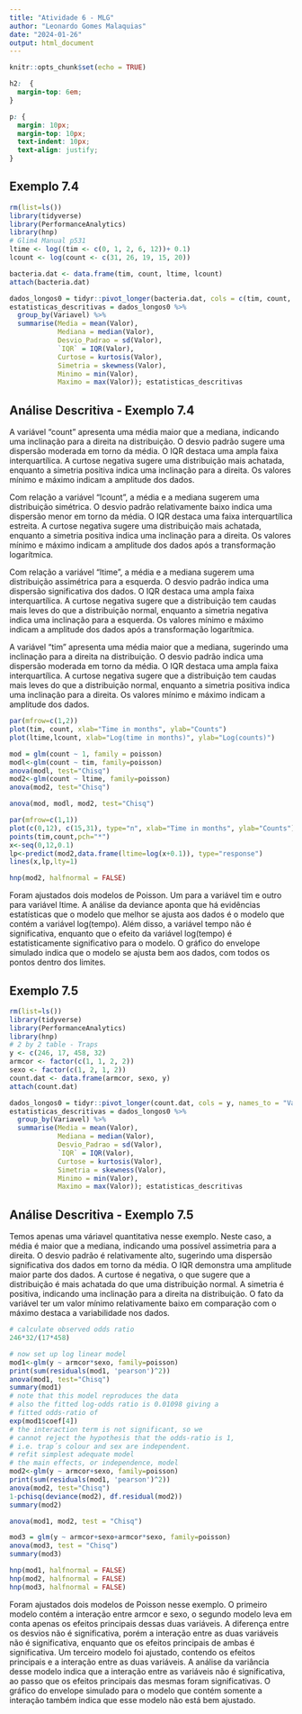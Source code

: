 ---
title: "Atividade 6 - MLG"
author: "Leonardo Gomes Malaquias"
date: "2024-01-26"
output: html_document
---

```{r setup, include=FALSE}
knitr::opts_chunk$set(echo = TRUE)
```

```{css echo=FALSE}
h2:  {
  margin-top: 6em;
}

p: {
  margin: 10px;
  margin-top: 10px;
  text-indent: 10px;
  text-align: justify;
}

``` 


## Exemplo 7.4


```{r dados exemplo 7.4, message=FALSE, warning=FALSE}
rm(list=ls())
library(tidyverse)
library(PerformanceAnalytics)
library(hnp)
# Glim4 Manual p531
ltime <- log((tim <- c(0, 1, 2, 6, 12))+ 0.1)
lcount <- log(count <- c(31, 26, 19, 15, 20))

bacteria.dat <- data.frame(tim, count, ltime, lcount)
attach(bacteria.dat)

```


```{r analise descritiva 7.4}

dados_longos0 = tidyr::pivot_longer(bacteria.dat, cols = c(tim, count, ltime, lcount), names_to = "Variavel", values_to = "Valor")
estatisticas_descritivas = dados_longos0 %>%
  group_by(Variavel) %>%
  summarise(Media = mean(Valor),
            Mediana = median(Valor),
            Desvio_Padrao = sd(Valor),
            `IQR` = IQR(Valor),
            Curtose = kurtosis(Valor),
            Simetria = skewness(Valor),
            Minimo = min(Valor),
            Maximo = max(Valor)); estatisticas_descritivas
```
<div id="Resultados da Análise Descritiva 7.4">
  <h2>Análise Descritiva - Exemplo 7.4</h2>
  <p>
  A variável "count" apresenta uma média maior que a mediana, indicando uma inclinação para a direita na distribuição. O desvio padrão sugere uma dispersão moderada em torno da média. O IQR destaca uma ampla faixa interquartílica. A curtose negativa sugere uma distribuição mais achatada, enquanto a simetria positiva indica uma inclinação para a direita. Os valores mínimo e máximo indicam a amplitude dos dados.
  </p>
  <p>
  Com relação a variável "lcount", a média e a mediana sugerem uma distribuição simétrica. O desvio padrão relativamente baixo indica uma dispersão menor em torno da média. O IQR destaca uma faixa interquartílica estreita. A curtose negativa sugere uma distribuição mais achatada, enquanto a simetria positiva indica uma inclinação para a direita. Os valores mínimo  e máximo indicam a amplitude dos dados após a transformação logarítmica.
  </p>
  <p>
  Com relação a variável "ltime", a média e a mediana sugerem uma distribuição assimétrica para a esquerda. O desvio padrão indica uma dispersão significativa dos dados. O IQR destaca uma ampla faixa interquartílica. A curtose negativa sugere que a distribuição tem caudas mais leves do que a distribuição normal, enquanto a simetria negativa indica uma inclinação para a esquerda. Os valores mínimo e máximo indicam a amplitude dos dados após a transformação logarítmica.
  </p>
  <p>
  A variável "tim" apresenta uma média maior que a mediana, sugerindo uma inclinação para a direita na distribuição. O desvio padrão indica uma dispersão moderada em torno da média. O IQR destaca uma ampla faixa interquartílica. A curtose negativa sugere que a distribuição tem caudas mais leves do que a distribuição normal, enquanto a simetria positiva indica uma inclinação para a direita. Os valores mínimo e máximo indicam a amplitude dos dados.
  </p>
  

```{r exemplo 7.4, message=FALSE, warning=FALSE}
par(mfrow=c(1,2))
plot(tim, count, xlab="Time in months", ylab="Counts")
plot(ltime,lcount, xlab="Log(time in months)", ylab="Log(counts)")

mod = glm(count ~ 1, family = poisson)
modl<-glm(count ~ tim, family=poisson)
anova(modl, test="Chisq")
mod2<-glm(count ~ ltime, family=poisson)
anova(mod2, test="Chisq")

anova(mod, modl, mod2, test="Chisq")

par(mfrow=c(1,1))
plot(c(0,12), c(15,31), type="n", xlab="Time in months", ylab="Counts")
points(tim,count,pch="*")
x<-seq(0,12,0.1)
lp<-predict(mod2,data.frame(ltime=log(x+0.1)), type="response")
lines(x,lp,lty=1)

hnp(mod2, halfnormal = FALSE)


```

  <p>
  Foram ajustados dois modelos de Poisson. Um para a variável tim e outro para variável ltime. A análise da deviance aponta que há evidências estatísticas que o modelo que melhor se ajusta aos dados é o modelo que contém a variável log(tempo). Além disso, a variável tempo não é significativa, enquanto que o efeito da variável log(tempo) é estatisticamente significativo para o modelo. O gráfico do envelope simulado indica que o modelo se ajusta bem aos dados, com todos os pontos dentro dos limites. 
  </p>


## Exemplo 7.5


```{r dados exemplo 7.5, message=FALSE, warning=FALSE}
rm(list=ls())
library(tidyverse)
library(PerformanceAnalytics)
library(hnp)
# 2 by 2 table - Traps
y <- c(246, 17, 458, 32)
armcor <- factor(c(1, 1, 2, 2))
sexo <- factor(c(1, 2, 1, 2))
count.dat <- data.frame(armcor, sexo, y)
attach(count.dat)

```


```{r analise descritiva 7.5}

dados_longos0 = tidyr::pivot_longer(count.dat, cols = y, names_to = "Variavel", values_to = "Valor")
estatisticas_descritivas = dados_longos0 %>%
  group_by(Variavel) %>%
  summarise(Media = mean(Valor),
            Mediana = median(Valor),
            Desvio_Padrao = sd(Valor),
            `IQR` = IQR(Valor),
            Curtose = kurtosis(Valor),
            Simetria = skewness(Valor),
            Minimo = min(Valor),
            Maximo = max(Valor)); estatisticas_descritivas
```

<div id="Resultados da Análise Descritiva 7.5">
  <h2>Análise Descritiva - Exemplo 7.5</h2>
  <p>
  Temos apenas uma váriavel quantitativa nesse exemplo. Neste caso, a média é maior que a mediana, indicando uma possível assimetria para a direita. O desvio padrão é relativamente alto, sugerindo uma dispersão significativa dos dados em torno da média. O IQR demonstra uma amplitude maior parte dos dados. A curtose é negativa, o que sugere que a distribuição é mais achatada do que uma distribuição normal. A simetria é positiva, indicando uma inclinação para a direita na distribuição. O fato da variável ter um valor mínimo relativamente baixo em comparação com o máximo destaca a variabilidade nos dados.
  </p>
  

```{r exemplo 7.5, message=FALSE, warning=FALSE}
# calculate observed odds ratio
246*32/(17*458)

# now set up log linear model
mod1<-glm(y ~ armcor*sexo, family=poisson)
print(sum(residuals(mod1, 'pearson')^2))
anova(mod1, test="Chisq")
summary(mod1)
# note that this model reproduces the data
# also the fitted log-odds ratio is 0.01098 giving a
# fitted odds-ratio of
exp(mod1$coef[4])
# the interaction term is not significant, so we
# cannot reject the hypothesis that the odds-ratio is 1,
# i.e. trap´s colour and sex are independent.
# refit simplest adequate model
# the main effects, or independence, model
mod2<-glm(y ~ armcor+sexo, family=poisson)
print(sum(residuals(mod1, 'pearson')^2))
anova(mod2, test="Chisq")
1-pchisq(deviance(mod2), df.residual(mod2))
summary(mod2)

anova(mod1, mod2, test = "Chisq")

mod3 = glm(y ~ armcor+sexo+armcor*sexo, family=poisson)
anova(mod3, test = "Chisq")
summary(mod3)

hnp(mod1, halfnormal = FALSE)
hnp(mod2, halfnormal = FALSE)
hnp(mod3, halfnormal = FALSE)


```

  <p>
  Foram ajustados dois modelos de Poisson nesse exemplo. O primeiro modelo contém a interação entre armcor e sexo, o segundo modelo leva em conta apenas os efeitos principais dessas duas variáveis. A diferença entre os desvios não é significativa, porém a interação entre as duas variáveis não é significativa, enquanto que os efeitos principais de ambas é significativa. Um terceiro modelo foi ajustado, contendo os efeitos principais e a interação entre as duas variáveis. A análise da variância desse modelo indica que a interação entre as variáveis não é significativa, ao passo que os efeitos principais das mesmas foram significativas. O gráfico do envelope simulado para o modelo que contém somente a interação também indica que esse modelo não está bem ajustado. 
  </p>

